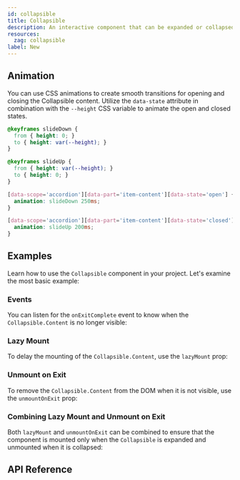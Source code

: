 ```yaml
---
id: collapsible
title: Collapsible
description: An interactive component that can be expanded or collapsed.
resources:
  zag: collapsible
label: New
---
```


<ComponentPreview />

## Animation

You can use CSS animations to create smooth transitions for opening and closing the Collapsible content. 
Utilize the `data-state` attribute in combination with the `--height` CSS variable to animate the open and closed states.

```css
@keyframes slideDown {
  from { height: 0; }
  to { height: var(--height); }
}

@keyframes slideUp {
  from { height: var(--height); }
  to { height: 0; }
}

[data-scope='accordion'][data-part='item-content'][data-state='open'] {
  animation: slideDown 250ms;
}

[data-scope='accordion'][data-part='item-content'][data-state='closed'] {
  animation: slideUp 200ms;
}
```

## Examples

Learn how to use the `Collapsible` component in your project. Let's examine
the most basic example:

<Example id="basic" />

### Events

You can listen for the `onExitComplete` event to know when the `Collapsible.Content` is no longer visible:

<Example id="onExitComplete" />

### Lazy Mount

To delay the mounting of the `Collapsible.Content`, use the `lazyMount` prop:

<Example id="lazyMount" />

### Unmount on Exit

To remove the `Collapsible.Content` from the DOM when it is not visible, use the
`unmountOnExit` prop:

<Example id="unmountOnExit" />

### Combining Lazy Mount and Unmount on Exit

Both `lazyMount` and `unmountOnExit` can be combined to ensure that the component is
mounted only when the `Collapsible` is expanded and unmounted when it is collapsed:

<Example id="lazyMountAndUnmountOnExit" />

## API Reference

<ComponentTypes id="collapsible" />
